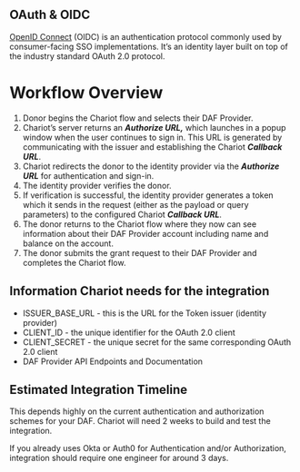 ## OAuth & OIDC

[OpenID Connect](https://openid.net/connect/) (OIDC) is an authentication protocol commonly used by consumer-facing SSO implementations. It’s an identity layer built on top of the industry standard OAuth 2.0 protocol.

# Workflow Overview
1. Donor begins the Chariot flow and selects their DAF Provider.
2. Chariot’s server returns an ***Authorize URL,*** which launches in a popup window when the user continues to sign in. This URL is generated by communicating with the issuer and establishing the Chariot ***Callback URL***.
3. Chariot redirects the donor to the identity provider via the ***Authorize URL*** for authentication and sign-in.
4. The identity provider verifies the donor.
5. If verification is successful, the identity provider generates a token which it sends in the request (either as the payload or query parameters) to the configured Chariot ***Callback URL***.
6. The donor returns to the Chariot flow where they now can see information about their DAF Provider account including name and balance on the account.
7. The donor submits the grant request to their DAF Provider and completes the Chariot flow.



## Information Chariot needs for the integration

- ISSUER_BASE_URL - this is the URL for the Token issuer (identity provider)
- CLIENT_ID - the unique identifier for the OAuth 2.0 client
- CLIENT_SECRET - the unique secret for the same corresponding OAuth 2.0 client
- DAF Provider API Endpoints and Documentation

## Estimated Integration Timeline

This depends highly on the current authentication and authorization schemes for your DAF. Chariot will need 2 weeks to build and test the integration.

If you already uses Okta or Auth0 for Authentication and/or Authorization, integration should require one engineer for around 3 days. 